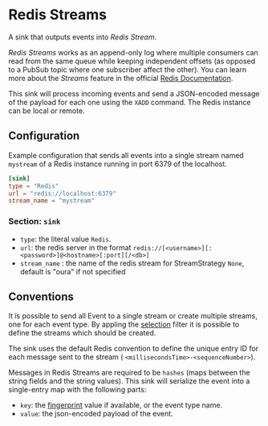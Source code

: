 # Redis Streams

A sink that outputs events into _Redis Stream_.

_Redis Streams_ works as an append-only log where multiple consumers can read from the same queue while keeping independent offsets (as opposed to a PubSub topic where one subscriber affect the other). You can learn more about the _Streams_ feature in the official [Redis Documentation](https://redis.io/docs/manual/data-types/streams).

This sink will process incoming events and send a JSON-encoded message of the payload for each one using the `XADD` command. The Redis instance can be local or remote.

## Configuration

Example configuration that sends all events into a single stream named `mystream` of a Redis instance running in port 6379 of the localhost.

```toml
[sink]
type = "Redis"
url = "redis://localhost:6379"
stream_name = "mystream"
```

### Section: `sink`

- `type`: the literal value `Redis`.
- `url`: the redis server in the format `redis://[<username>][:<password>]@<hostname>[:port][/<db>]`
- `stream_name` : the name of the redis stream for StreamStrategy `None`, default is "oura" if not specified

## Conventions

It is possible to send all Event to a single stream or create multiple streams, one for each event type. By appling the [selection](/filters/selection) filter it is possible to define the streams which should be created.

The sink uses the default Redis convention to define the unique entry ID for each message sent to the stream ( `<millisecondsTime>-<sequenceNumber>`).

Messages in Redis Streams are required to be `hashes` (maps between the string fields and the string values). This sink will serialize the event into a single-entry map with the following parts:

- `key`: the [fingerprint](/filters/fingerprint) value if available, or the event type name.
- `value`: the json-encoded payload of the event.
